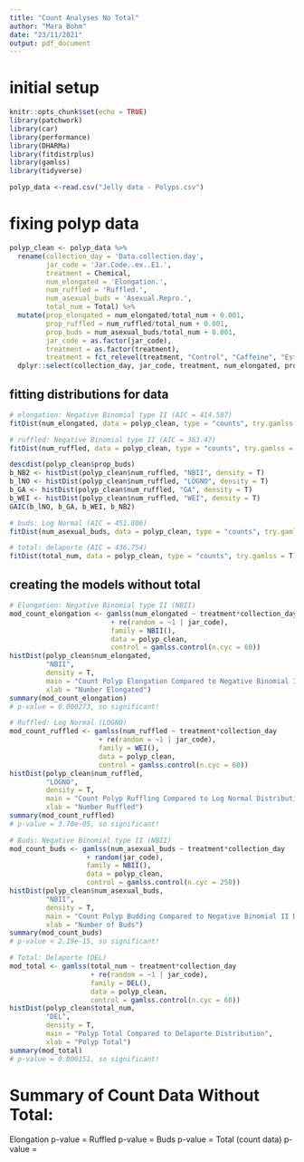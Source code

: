 ```yaml
---
title: "Count Analyses No Total"
author: "Mara Bohm"
date: "23/11/2021"
output: pdf_document
---
```



# initial setup

```r
knitr::opts_chunk$set(echo = TRUE)
library(patchwork)
library(car)
library(performance)
library(DHARMa)
library(fitdistrplus)
library(gamlss)
library(tidyverse)

polyp_data <-read.csv("Jelly data - Polyps.csv")
```


# fixing polyp data

```r

polyp_clean <- polyp_data %>%
  rename(collection_day = 'Data.collection.day', 
         jar_code = 'Jar.Code..ex..E1.', 
         treatment = Chemical, 
         num_elongated = 'Elongation.', 
         num_ruffled = 'Ruffled.', 
         num_asexual_buds = 'Asexual.Repro.', 
         total_num = Total) %>%
  mutate(prop_elongated = num_elongated/total_num + 0.001, 
         prop_ruffled = num_ruffled/total_num + 0.001, 
         prop_buds = num_asexual_buds/total_num + 0.001,
         jar_code = as.factor(jar_code),
         treatment = as.factor(treatment), 
         treatment = fct_relevel(treatment, "Control", "Caffeine", "Estradiol", "Combo"))  %>%
  dplyr::select(collection_day, jar_code, treatment, num_elongated, prop_elongated, num_ruffled, prop_ruffled, num_asexual_buds, prop_buds, total_num) 

```


## fitting distributions for data

```r

# elongation: Negative Binomial type II (AIC = 414.587)
fitDist(num_elongated, data = polyp_clean, type = "counts", try.gamlss = T)

# ruffled: Negative Binomial type II (AIC = 363.47)
fitDist(num_ruffled, data = polyp_clean, type = "counts", try.gamlss = T)

descdist(polyp_clean$prop_buds)
b_NB2 <- histDist(polyp_clean$num_ruffled, "NBII", density = T)
b_lNO <- histDist(polyp_clean$num_ruffled, "LOGNO", density = T)
b_GA <- histDist(polyp_clean$num_ruffled, "GA", density = T)
b_WEI <- histDist(polyp_clean$num_ruffled, "WEI", density = T)
GAIC(b_lNO, b_GA, b_WEI, b_NB2)

# buds: Log Normal (AIC = 451.806)
fitDist(num_asexual_buds, data = polyp_clean, type = "counts", try.gamlss = T)

# total: delaporte (AIC = 436.754)
fitDist(total_num, data = polyp_clean, type = "counts", try.gamlss = T)

```


## creating the models without total

```r
# Elongation: Negative Binomial type II (NBII)
mod_count_elongation <- gamlss(num_elongated ~ treatment*collection_day 
                         + re(random = ~1 | jar_code), 
                         family = NBII(), 
                         data = polyp_clean, 
                         control = gamlss.control(n.cyc = 60))
histDist(polyp_clean$num_elongated, 
         "NBII", 
         density = T, 
         main = "Count Polyp Elongation Compared to Negative Binomial II Distibution",
         xlab = "Number Elongated")
summary(mod_count_elongation)
# p-value = 0.000273, so significant!

# Ruffled: Log Normal (LOGNO)
mod_count_ruffled <- gamlss(num_ruffled ~ treatment*collection_day 
                      + re(random = ~1 | jar_code), 
                      family = WEI(), 
                      data = polyp_clean, 
                      control = gamlss.control(n.cyc = 60))
histDist(polyp_clean$num_ruffled, 
         "LOGNO", 
         density = T, 
         main = "Count Polyp Ruffling Compared to Log Normal Distribution",
         xlab = "Number Ruffled")
summary(mod_count_ruffled)
# p-value = 3.70e-05, so significant!

# Buds: Negative Binomial type II (NBII)
mod_count_buds <- gamlss(num_asexual_buds ~ treatment*collection_day 
                   + random(jar_code), 
                   family = NBII(), 
                   data = polyp_clean, 
                   control = gamlss.control(n.cyc = 250))
histDist(polyp_clean$num_asexual_buds, 
         "NBII", 
         density = T, 
         main = "Count Polyp Budding Compared to Negative Binomial II Distibution",
         xlab = "Number of Buds")
summary(mod_count_buds)
# p-value < 2.19e-15, so significant!

# Total: Delaporte (DEL)
mod_total <- gamlss(total_num ~ treatment*collection_day 
                    + re(random = ~1 | jar_code), 
                    family = DEL(), 
                    data = polyp_clean, 
                    control = gamlss.control(n.cyc = 60))
histDist(polyp_clean$total_num,
         "DEL", 
         density = T, 
         main = "Polyp Total Compared to Delaporte Distribution",
         xlab = "Polyp Total")
summary(mod_total)
# p-value = 0.000151, so significant!

```

# Summary of Count Data Without Total:
Elongation p-value = 
Ruffled p-value = 
Buds p-value = 
Total (count data) p-value = 
